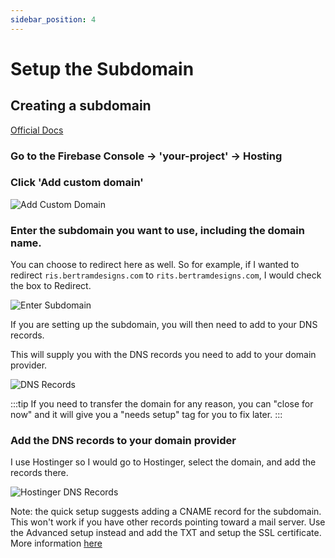 ```yaml
---
sidebar_position: 4
---
```


# Setup the Subdomain

## Creating a subdomain

[Official Docs](https://firebase.google.com/docs/hosting/custom-domain)

### Go to the Firebase Console -> 'your-project' -> Hosting

### Click 'Add custom domain'

![Add Custom Domain](img/add-custom-domain.png)

### Enter the subdomain you want to use, including the domain name.

You can choose to redirect here as well. So for example, if I wanted to redirect `ris.bertramdesigns.com` to `rits.bertramdesigns.com`, I would check the box to Redirect.

![Enter Subdomain](img/add-custom-domain-modal.png)

If you are setting up the subdomain, you will then need to add to your DNS records.

This will supply you with the DNS records you need to add to your domain provider.

![DNS Records](img/add-records.png)

:::tip
If you need to transfer the domain for any reason, you can "close for now" and it will give you a "needs setup" tag for you to fix later.
:::

### Add the DNS records to your domain provider

I use Hostinger so I would go to Hostinger, select the domain, and add the records there.

![Hostinger DNS Records](img/hostinger-add-records.png)

Note: the quick setup suggests adding a CNAME record for the subdomain. This won't work if you have other records pointing toward a mail server. Use the Advanced setup instead and add the TXT and setup the SSL certificate. More information [here](https://firebase.google.com/docs/hosting/custom-domain#expandable-2)

